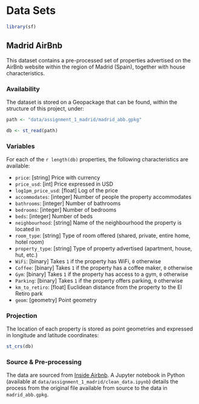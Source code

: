 # Data Sets {#datasets}


```r
library(sf)
```

## Madrid AirBnb

This dataset contains a pre-processed set of properties advertised on the AirBnb website within the region of Madrid (Spain), together with house characteristics.

### Availability

The dataset is stored on a Geopackage that can be found, within the structure of this project, under:

```r
path <- "data/assignment_1_madrid/madrid_abb.gpkg"
```

```r
db <- st_read(path)
```

### Variables

For each of the `r length(db)` properties, the following characteristics are available:

- `price`: [string] Price with currency
- `price_usd`: [int] Price expressed in USD
- `log1pm_price_usd`: [float] Log of the price
- `accommodates`: [integer] Number of people the property accommodates
- `bathrooms`: [integer] Number of bathrooms
- `bedrooms`: [integer] Number of bedrooms
- `beds`: [integer] Number of beds
- `neighbourhood`: [string] Name of the neighbourhood the property is located in
- `room_type`: [string] Type of room offered (shared, private, entire home, hotel room)
- `property_type`: [string] Type of property advertised (apartment, house, hut, etc.)
- `WiFi`: [binary] Takes `1` if the property has WiFi, `0` otherwise
- `Coffee`: [binary] Takes `1` if the property has a coffee maker, `0` otherwise
- `Gym`: [binary] Takes `1` if the property has access to a gym, `0` otherwise
- `Parking`: [binary] Takes `1` if the property offers parking, `0` otherwise
- `km_to_retiro`: [float] Euclidean distance from the property to the El Retiro park
- `geom`: [geometry] Point geometry


### Projection

The location of each property is stored as point geometries and expressed in longitude and latitude coordinates:

```r
st_crs(db)
```

### Source & Pre-processing

The data are sourced from [Inside Airbnb](http://insideairbnb.com/). A Jupyter notebook in Python (available at `data/assignment_1_madrid/clean_data.ipynb`) details the process from the original file available from source to the data in `madrid_abb.gpkg`. 
